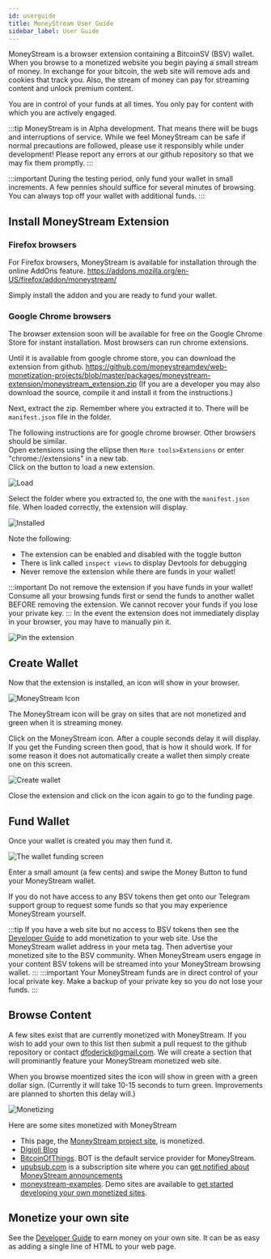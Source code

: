 ```yaml
---
id: userguide
title: MoneyStream User Guide
sidebar_label: User Guide
---
```


MoneyStream is a browser extension containing a BitcoinSV (BSV) wallet. When you browse to a monetized website you begin paying a small stream of money. In exchange for your bitcoin, the web site will remove ads and cookies that track you. Also, the stream of money can pay for streaming content and unlock premium content.  

You are in control of your funds at all times. You only pay for content with which you are actively engaged.  

:::tip
MoneyStream is in Alpha development. That means there will be bugs and interruptions of service. While we feel MoneyStream can be safe if normal precautions are followed, please use it responsibly while under development! Please report any errors at our github repository so that we may fix them promptly.
:::

:::important
During the testing period, only fund your wallet in small increments. A few pennies should suffice for several minutes of browsing. You can always top off your wallet with additional funds.
:::

## Install MoneyStream Extension

### Firefox browsers
For Firefox browsers, MoneyStream is available for installation through the online AddOns feature. 
https://addons.mozilla.org/en-US/firefox/addon/moneystream/  

Simply install the addon and you are ready to fund your wallet.

### Google Chrome browsers
The browser extension soon will be available for free on the Google Chrome Store for instant installation. Most browsers can run chrome extensions.  

Until it is available from google chrome store, you can download the extension from github. https://github.com/moneystreamdev/web-monetization-projects/blob/master/packages/moneystream-extension/moneystream_extension.zip
(If you are a developer you may also download the source, compile it and install it from the instructions.)  

Next, extract the zip. Remember where you extracted it to. There will be `manifest.json` file in the folder.

The following instructions are for google chrome browser. Other browsers should be similar.  
Open extensions using the ellipse then `More tools>Extensions` or enter "chrome://extensions" in a new tab.  
Click on the button to load a new extension.  

![Load](https://moneystreamdev.github.io/moneystream-project/img/moneystream-extension-load.png)

Select the folder where you extracted to, the one with the `manifest.json` file.
When loaded correctly, the extension will display.

![Installed](https://moneystreamdev.github.io/moneystream-project/img/moneystream-extension-installed.png)

Note the following:  
  * The extension can be enabled and disabled with the toggle button  
  * There is link called `inspect views` to display Devtools for debugging
  * Never remove the extension while there are funds in your wallet!

:::important
Do not remove the extension if you have funds in your wallet! Consume all your browsing funds first or send the funds to another wallet BEFORE removing the extension. We cannot recover your funds if you lose your private key.
:::
In the event the extension does not immediately display in your browser, you may have to manually pin it.  

![Pin the extension](https://moneystreamdev.github.io/moneystream-project/img/moneystream-extension-pinit.png)

## Create Wallet
Now that the extension is installed, an icon will show in your browser.  

![MoneyStream Icon](https://moneystreamdev.github.io/moneystream-project/img/moneystream-extension-icon.png)  

The MoneyStream icon will be gray on sites that are not monetized and green when it is streaming money.

Click on the MoneyStream icon. After a couple seconds delay it will display. If you get the Funding screen then good, that is how it should work. If for some reason it does not automatically create a wallet then simply create one on this screen.  

![Create wallet](https://moneystreamdev.github.io/moneystream-project/img/moneystream-extension-createwallet.png)  

Close the extension and click on the icon again to go to the funding page.

## Fund Wallet
Once your wallet is created you may then fund it.  

![The wallet funding screen](https://moneystreamdev.github.io/moneystream-project/img/moneystream-extension-funding.png)

Enter a small amount (a few cents) and swipe the Money Button to fund your MoneyStream wallet.  

If you do not have access to any BSV tokens then get onto our Telegram support group to request some funds so that you may experience MoneyStream yourself.

:::tip
If you have a web site but no access to BSV tokens then see the [Developer Guide](devguide.md) to add monetization to your web site. Use the MoneyStream wallet address in your meta tag. Then advertise your monetized site to the BSV community. When MoneyStream users engage in your content BSV tokens will be streamed into your MoneyStream browsing wallet.
:::
:::important
Your MoneyStream funds are in direct control of your local private key. Make a backup of your private key so you do not lose your funds. 
:::

## Browse Content  
A few sites exist that are currently monetized with MoneyStream. If you wish to add your own to this list then submit a pull request to the github repository or contact dfoderick@gmail.com. We will create a section that will prominantly feature your MoneyStream monetized web site. 

When you browse moentized sites the icon will show in green with a green dollar sign. 
(Currently it will take 10-15 seconds to turn green. Improvements are planned to shorten this delay will.)

![Monetizing](https://moneystreamdev.github.io/moneystream-project/img/moneystream-extension-monetizing.png)

Here are some sites monetized with MoneyStream  

* This page, the [MoneyStream project site](https://github.com/moneystreamdev/moneystream-project), is monetized.   
* [Digioli Blog](https://www.digioli.co.uk/)
* [BitcoinOfThings](https://bigcoinofthings.com). BOT is the default service provider for MoneyStream.  
* [upubsub.com](https://upubsub.com) is a subscription site where you can <a href="https://upubsub.com/sub/5f0105afc530a409f602bf53">get notified about MoneyStream announcements</a>  
* [moneystream-examples](https://github.com/moneystreamdev/moneystream-examples). Demo sites are available to [get started developing your own monetized sites](devguide.md).  

## Monetize your own site
See the [Developer Guide](devguide.md) to earn money on your own site. It can be as easy as adding a single line of HTML to your web page.
